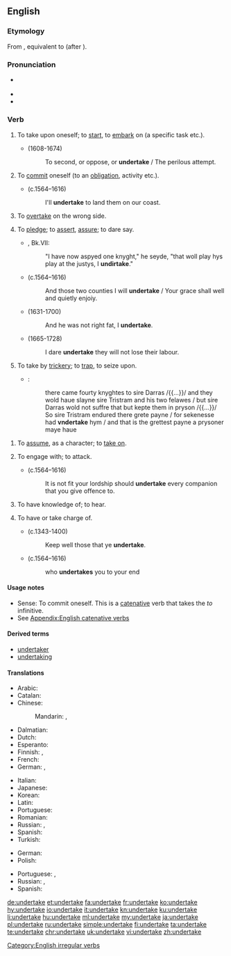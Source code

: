 ==English==

===Etymology===
From {{etyl|enm|en}} {{m|enm|undertaken}}, equivalent to {{prefix|under|take|lang=en}} (after {{m|en|undernim}}).

===Pronunciation===
* {{a|UK}} {{IPA|/ʌndəˈteɪk/|lang=en}}
* {{audio|en-us-undertake.ogg|Audio (US)|lang=en}}
* {{rhymes|eɪk|lang=en}}

===Verb===
{{en-verb|undertakes|undertaking|undertook|undertaken}}

# {{label|en|transitive}} To take upon oneself; to [[start]], to [[embark]] on (a specific task etc.).
#* {{w|John Milton}} (1608-1674)
#*: To second, or oppose, or '''undertake''' / The perilous attempt.
# {{label|en|intransitive}} To [[commit]] oneself (to an [[obligation]], activity etc.).
#: {{ux|en|He '''undertook''' to exercise more in future.}}
#* {{w|William Shakespeare}} (c.1564–1616)
#*: I'll '''undertake''' to land them on our coast.
# {{label|en|informal}} To [[overtake]] on the wrong side.
#: {{ux|en|I hate people who try and '''undertake''' on the motorway.}}
# {{label|en|archaic|intransitive}} To [[pledge]]; to [[assert]], [[assure]]; to dare say.
#* {{RQ:Mlry MrtArthr1}}, Bk.VII:
#*: "I have now aspyed one knyght," he seyde, "that woll play hys play at the justys, I '''undirtake'''."
#* {{w|William Shakespeare}} (c.1564–1616)
#*: And those two counties I will '''undertake''' / Your grace shall well and quietly enjoiy.
#* {{w|John Dryden}} (1631-1700)
#*: And he was not right fat, I '''undertake'''.
#* {{w|John Woodward (naturalist)|John Woodward}} (1665-1728)
#*: I dare '''undertake''' they will not lose their labour.
# {{label|en|obsolete|transitive}} To take by [[trickery]]; to [[trap]], to seize upon.
#* {{RQ:Mlry MrtDrthr|11.37|2|IX|xxxvij}}:
#*: there came fourty knyghtes to sire Darras /{{...}}/ and they wold haue slayne sire Tristram and his two felawes / but sire Darras wold not suffre that but kepte them in pryson /{{...}}/ So sire Tristram endured there grete payne / for sekenesse had '''vndertake''' hym / and that is the grettest payne a prysoner maye haue
<!--Prior quote:So Sir Trystram endured there grete payne, for syknes had '''undirtake''' hym&mdash;and that ys the grettist payne a presoner may have-->
# {{label|en|obsolete}} To [[assume]], as a character; to [[take on]].
#: {{rfquotek|Shakespeare}}
# {{label|en|obsolete}} To engage with; to attack.
#* {{w|William Shakespeare}} (c.1564–1616)
#*: It is not fit your lordship should '''undertake''' every companion that you give offence to.
# {{label|en|obsolete}} To have knowledge of; to hear.
#: {{rfquotek|Spenser}}
# {{label|en|obsolete}} To have or take charge of.
#* {{w|Geoffrey Chaucer}} (c.1343-1400)
#*: Keep well those that ye '''undertake'''.
#* {{w|William Shakespeare}} (c.1564–1616)
#*: who '''undertakes''' you to your end

====Usage notes====
* Sense: To commit oneself. This is a [[catenative]] verb that takes the ''to'' infinitive.
* See [[Appendix:English catenative verbs]]

====Derived terms====
* [[undertaker]]
* [[undertaking]]

====Translations====
{{trans-top|to start an enterprise}}
* Arabic: {{t+|ar|قَامَ}}
* Catalan: {{t+|ca|emprendre}}
* Chinese:
*: Mandarin: {{t+|cmn|進行|sc=Hani}}, {{t|cmn|进行|tr=jìnxíng|sc=Hani}}
* Dalmatian: {{t|dlm|imprandro}}
* Dutch: {{t+|nl|ondernemen}}
* Esperanto: {{t+|eo|entrepreni}}
* Finnish: {{t+|fi|ryhtyä}}, {{t+|fi|ruveta}}
* French: {{t+|fr|entreprendre}}
* German: {{t+|de|unternehmen}}, {{t+|de|ausführen}}
{{trans-mid}}
* Italian: {{t+|it|intraprendere}}
* Japanese: {{t|ja|取り掛かる|tr=とりかかる, torikakaru|sc=Jpan}}
* Korean: {{t+|ko|맡다|sc=Kore}}
* Latin: {{t+|la|adeo}}
* Portuguese: {{t+|pt|empreender|m}}
* Romanian: {{t+|ro|întreprinde}}
* Russian: {{t+|ru|предпринима́ть|impf}}, {{t+|ru|предприня́ть|pf}}
* Spanish: {{t+|es|emprender}}
* Turkish: {{t+|tr|girişmek}}
{{trans-bottom}}

{{trans-top|to commit oneself to an obligation}}
* German: {{t+|de|verpflichten|alt=sich verpflichten}}
* Polish: {{t+|pl|przedsięwziąć|impf}}
{{trans-mid}}
* Portuguese: {{t+|pt|dedicar}}, {{t|pt|comprometer-se}}
* Russian: {{t+|ru|руча́ться|impf}}, {{t+|ru|поручи́ться|pf}}
* Spanish: {{t+|es|comprometerse|alt=comprometerse a}}
{{trans-bottom}}

[[Category:English irregular verbs]]

[[de:undertake]]
[[et:undertake]]
[[fa:undertake]]
[[fr:undertake]]
[[ko:undertake]]
[[hy:undertake]]
[[io:undertake]]
[[it:undertake]]
[[kn:undertake]]
[[ku:undertake]]
[[li:undertake]]
[[hu:undertake]]
[[ml:undertake]]
[[my:undertake]]
[[ja:undertake]]
[[pl:undertake]]
[[ru:undertake]]
[[simple:undertake]]
[[fi:undertake]]
[[ta:undertake]]
[[te:undertake]]
[[chr:undertake]]
[[uk:undertake]]
[[vi:undertake]]
[[zh:undertake]]